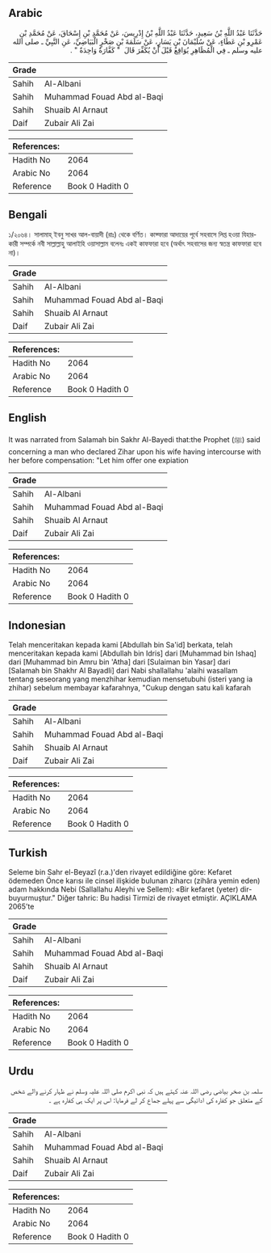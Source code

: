 ## Arabic


<div dir="rtl" lang="ar" style={{fontSize:'larger',backgroundColor:'#f8f9fa',padding:20}}>
حَدَّثَنَا عَبْدُ اللَّهِ بْنُ سَعِيدٍ، حَدَّثَنَا عَبْدُ اللَّهِ بْنُ إِدْرِيسَ، عَنْ مُحَمَّدِ بْنِ إِسْحَاقَ، عَنْ مُحَمَّدِ بْنِ عَمْرِو بْنِ عَطَاءٍ، عَنْ سُلَيْمَانَ بْنِ يَسَارٍ، عَنْ سَلَمَةَ بْنِ صَخْرٍ الْبَيَاضِيِّ، عَنِ النَّبِيِّ ـ صلى الله عليه وسلم ـ فِي الْمُظَاهِرِ يُوَاقِعُ قَبْلَ أَنْ يُكَفِّرَ قَالَ ‏ "‏ كَفَّارَةٌ وَاحِدَةٌ ‏"‏ ‏.‏
</div>
<div style={{backgroundColor:'#f8f9fa',padding:20, marginBottom: 10}}><table> <thead> <tr> <th>Grade</th> <th></th> </tr> </thead> <tbody> <tr><td>Sahih</td><td>Al-Albani</td></tr><tr><td>Sahih</td><td>Muhammad Fouad Abd al-Baqi</td></tr><tr><td>Sahih</td><td>Shuaib Al Arnaut</td></tr><tr><td>Daif</td><td>Zubair Ali Zai</td></tr></tbody></table><table> <thead> <tr> <th>References:</th> <th></th> </tr> </thead> <tbody><tr><td>Hadith No</td><td>2064</td></tr><tr><td>Arabic No</td><td>2064</td></tr><tr><td>Reference</td><td>Book 0 Hadith 0</td></tr></tbody></table></div>

## Bengali


<div dir="ltr" lang="bn" style={{fontSize:'larger',backgroundColor:'#f8f9fa',padding:20}}>
১/২০৬৪। সালামাহ্ ইবনু সাখর আল-বায়াদী (রাঃ) থেকে বর্ণিত। কাফ্ফারা আদায়ের পূর্বে সহবাসে লিপ্ত হওয়া যিহারকারী সম্পর্কে নবী সাল্লাল্লাহু আলাইহি ওয়াসাল্লাম বলেনঃ একই কাফফারা হবে (অর্থাৎ সহবাসের জন্য স্বতন্ত্র কাফফারা হবে না)।
</div>
<div style={{backgroundColor:'#f8f9fa',padding:20, marginBottom: 10}}><table> <thead> <tr> <th>Grade</th> <th></th> </tr> </thead> <tbody> <tr><td>Sahih</td><td>Al-Albani</td></tr><tr><td>Sahih</td><td>Muhammad Fouad Abd al-Baqi</td></tr><tr><td>Sahih</td><td>Shuaib Al Arnaut</td></tr><tr><td>Daif</td><td>Zubair Ali Zai</td></tr></tbody></table><table> <thead> <tr> <th>References:</th> <th></th> </tr> </thead> <tbody><tr><td>Hadith No</td><td>2064</td></tr><tr><td>Arabic No</td><td>2064</td></tr><tr><td>Reference</td><td>Book 0 Hadith 0</td></tr></tbody></table></div>

## English


<div dir="ltr" lang="en" style={{fontSize:'larger',backgroundColor:'#f8f9fa',padding:20}}>
It was narrated from Salamah bin Sakhr Al-Bayedi that:the Prophet (ﷺ) said concerning a man who declared Zihar upon his wife having intercourse with her before compensation: "Let him offer one expiation
</div>
<div style={{backgroundColor:'#f8f9fa',padding:20, marginBottom: 10}}><table> <thead> <tr> <th>Grade</th> <th></th> </tr> </thead> <tbody> <tr><td>Sahih</td><td>Al-Albani</td></tr><tr><td>Sahih</td><td>Muhammad Fouad Abd al-Baqi</td></tr><tr><td>Sahih</td><td>Shuaib Al Arnaut</td></tr><tr><td>Daif</td><td>Zubair Ali Zai</td></tr></tbody></table><table> <thead> <tr> <th>References:</th> <th></th> </tr> </thead> <tbody><tr><td>Hadith No</td><td>2064</td></tr><tr><td>Arabic No</td><td>2064</td></tr><tr><td>Reference</td><td>Book 0 Hadith 0</td></tr></tbody></table></div>

## Indonesian


<div dir="ltr" lang="id" style={{fontSize:'larger',backgroundColor:'#f8f9fa',padding:20}}>
Telah menceritakan kepada kami [Abdullah bin Sa'id] berkata, telah menceritakan kepada kami [Abdullah bin Idris] dari [Muhammad bin Ishaq] dari [Muhammad bin Amru bin 'Atha] dari [Sulaiman bin Yasar] dari [Salamah bin Shakhr Al Bayadli] dari Nabi shallallahu 'alaihi wasallam tentang seseorang yang menzhihar kemudian mensetubuhi (isteri yang ia zhihar) sebelum membayar kafarahnya, "Cukup dengan satu kali kafarah
</div>
<div style={{backgroundColor:'#f8f9fa',padding:20, marginBottom: 10}}><table> <thead> <tr> <th>Grade</th> <th></th> </tr> </thead> <tbody> <tr><td>Sahih</td><td>Al-Albani</td></tr><tr><td>Sahih</td><td>Muhammad Fouad Abd al-Baqi</td></tr><tr><td>Sahih</td><td>Shuaib Al Arnaut</td></tr><tr><td>Daif</td><td>Zubair Ali Zai</td></tr></tbody></table><table> <thead> <tr> <th>References:</th> <th></th> </tr> </thead> <tbody><tr><td>Hadith No</td><td>2064</td></tr><tr><td>Arabic No</td><td>2064</td></tr><tr><td>Reference</td><td>Book 0 Hadith 0</td></tr></tbody></table></div>

## Turkish


<div dir="ltr" lang="tr" style={{fontSize:'larger',backgroundColor:'#f8f9fa',padding:20}}>
Seleme bin Sahr el-Beyazî (r.a.)'den rivayet edildiğine göre: Kefaret ödemeden Önce karısı ile cinsel ilişkide bulunan ziharcı (zihâra yemin eden) adam hakkında Nebi (Sallallahu Aleyhi ve Sellem): «Bir kefaret (yeter) dir- buyurmuştur." Diğer tahric: Bu hadisi Tirmizi de rivayet etmiştir. AÇIKLAMA 2065’te
</div>
<div style={{backgroundColor:'#f8f9fa',padding:20, marginBottom: 10}}><table> <thead> <tr> <th>Grade</th> <th></th> </tr> </thead> <tbody> <tr><td>Sahih</td><td>Al-Albani</td></tr><tr><td>Sahih</td><td>Muhammad Fouad Abd al-Baqi</td></tr><tr><td>Sahih</td><td>Shuaib Al Arnaut</td></tr><tr><td>Daif</td><td>Zubair Ali Zai</td></tr></tbody></table><table> <thead> <tr> <th>References:</th> <th></th> </tr> </thead> <tbody><tr><td>Hadith No</td><td>2064</td></tr><tr><td>Arabic No</td><td>2064</td></tr><tr><td>Reference</td><td>Book 0 Hadith 0</td></tr></tbody></table></div>

## Urdu


<div dir="rtl" lang="ur" style={{fontSize:'larger',backgroundColor:'#f8f9fa',padding:20}}>
سلمہ بن صخر بیاضی رضی اللہ عنہ کہتے ہیں کہ نبی اکرم صلی اللہ علیہ وسلم نے ظہار کرنے والے شخص کے متعلق جو کفارہ کی ادائیگی سے پہلے جماع کر لے فرمایا: اس پر ایک ہی کفارہ ہے ۔
</div>
<div style={{backgroundColor:'#f8f9fa',padding:20, marginBottom: 10}}><table> <thead> <tr> <th>Grade</th> <th></th> </tr> </thead> <tbody> <tr><td>Sahih</td><td>Al-Albani</td></tr><tr><td>Sahih</td><td>Muhammad Fouad Abd al-Baqi</td></tr><tr><td>Sahih</td><td>Shuaib Al Arnaut</td></tr><tr><td>Daif</td><td>Zubair Ali Zai</td></tr></tbody></table><table> <thead> <tr> <th>References:</th> <th></th> </tr> </thead> <tbody><tr><td>Hadith No</td><td>2064</td></tr><tr><td>Arabic No</td><td>2064</td></tr><tr><td>Reference</td><td>Book 0 Hadith 0</td></tr></tbody></table></div>